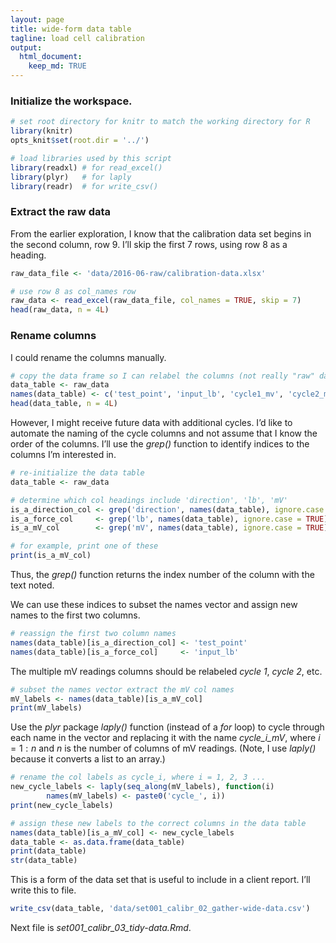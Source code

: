 ```yaml
---
layout: page
title: wide-form data table 
tagline: load cell calibration 
output: 
  html_document:
    keep_md: TRUE
---
```


### Initialize the workspace.

```r
# set root directory for knitr to match the working directory for R
library(knitr) 
opts_knit$set(root.dir = '../')

# load libraries used by this script
library(readxl) # for read_excel() 
library(plyr)   # for laply
library(readr)  # for write_csv()
```

### Extract the raw data

From the earlier exploration, I know that the  calibration data set begins in the second column, row 9. I'll skip the first 7 rows, using row 8 as a heading.  

```r
raw_data_file <- 'data/2016-06-raw/calibration-data.xlsx'

# use row 8 as col_names row
raw_data <- read_excel(raw_data_file, col_names = TRUE, skip = 7)
head(raw_data, n = 4L)
```


### Rename columns

I could rename the columns manually.

```r
# copy the data frame so I can relabel the columns (not really "raw" data at this point)
data_table <- raw_data
names(data_table) <- c('test_point', 'input_lb', 'cycle1_mv', 'cycle2_mv', 'cycle3_mv')
head(data_table, n = 4L)
```

However, I might receive future data with additional cycles. I'd like to automate the naming of the cycle columns and not assume that I know the order of the columns. I'll use the *grep()* function to identify indices to the columns I'm interested in.

```r
# re-initialize the data table
data_table <- raw_data

# determine which col headings include 'direction', 'lb', 'mV'
is_a_direction_col <- grep('direction', names(data_table), ignore.case = TRUE)
is_a_force_col     <- grep('lb', names(data_table), ignore.case = TRUE)
is_a_mV_col        <- grep('mV', names(data_table), ignore.case = TRUE)

# for example, print one of these
print(is_a_mV_col)
```

Thus, the *grep()* function  returns the index number of the column with the text noted.

We can use these indices to subset the names vector and assign new names to the first two columns.

```r
# reassign the first two column names
names(data_table)[is_a_direction_col] <- 'test_point'
names(data_table)[is_a_force_col]     <- 'input_lb'
```

The multiple mV readings columns should be relabeled *cycle 1*, *cycle 2*, etc.

```r
# subset the names vector extract the mV col names
mV_labels <- names(data_table)[is_a_mV_col]
print(mV_labels)
```

Use the *plyr* package *laply()* function (instead of a *for* loop) to cycle through each name in the vector and replacing it with the name *cycle_i_mV*, where $i = 1:n$ and $n$ is the number of columns of mV readings. (Note, I use *laply()* because it converts a list to an array.)

```r
# rename the col labels as cycle_i, where i = 1, 2, 3 ...
new_cycle_labels <- laply(seq_along(mV_labels), function(i)
		names(mV_labels) <- paste0('cycle_', i))
print(new_cycle_labels)

# assign these new labels to the correct columns in the data table
names(data_table)[is_a_mV_col] <- new_cycle_labels
data_table <- as.data.frame(data_table)
print(data_table)
str(data_table)
```

This is a form of the data set that is useful to include in a client report. I'll write this to file. 

```r
write_csv(data_table, 'data/set001_calibr_02_gather-wide-data.csv')
```

Next file is *set001_calibr_03_tidy-data.Rmd*.  

